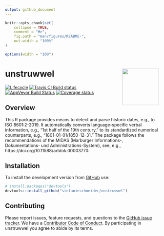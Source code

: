 ```yaml
---
output: github_document
---
```


<!-- README.md is generated from README.Rmd. Please edit that file -->

```r
knitr::opts_chunk$set(
	collapse = TRUE,
	comment = "#>",
	fig.path = "man/figures/README-",
	out.width = "100%"
)

options(width = "100")
```

# unstruwwel <img src="man/figures/logo.png" align="right" width="120" />

[![Lifecycle](https://img.shields.io/badge/lifecycle-experimental-orange.svg)](https://www.tidyverse.org/lifecycle/#experimental)
[![Travis CI Build status](https://travis-ci.org/stefanieschneider/unstruwwel.svg?branch=master)](https://travis-ci.org/stefanieschneider/unstruwwel)
[![AppVeyor Build Status](https://ci.appveyor.com/api/projects/status/github/stefanieschneider/unstruwwel?branch=master&svg=true)](https://ci.appveyor.com/project/stefanieschneider/unstruwwel)
[![Coverage status](http://codecov.io/github/stefanieschneider/unstruwwel/coverage.svg?branch=master)](http://codecov.io/github/stefanieschneider/unstruwwel?branch=master)

## Overview

This R package provides means to detect and parse historic dates, e.g., to ISO 8601:2-2019. It automatically converts language-specific verbal information, e.g., “1st half of the 19th century,” to its standardized numerical counterparts, e.g., “1801-01-01/1850-12-31.” The package follows the recommendations of the MIDAS (Marburger Informations-, Dokumentations- und Administrations-System), see, e.g.,  https://doi.org/10.11588/artdok.00003770.

## Installation

To install the development version from [GitHub](https://github.com/stefanieschneider/unstruwwel) use:

``` r
# install.packages("devtools")
devtools::install_github("stefanieschneider/unstruwwel")
```

## Contributing

Please report issues, feature requests, and questions to the [GitHub issue tracker](https://github.com/stefanieschneider/viafr/issues). We have a [Contributor Code of Conduct](https://github.com/stefanieschneider/viafr/blob/master/CODE_OF_CONDUCT.md). By participating in unstruwwel you agree to abide by its terms.
